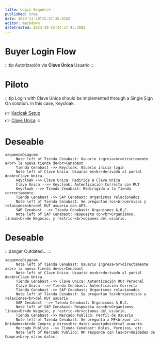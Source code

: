 ```yaml
---
title: Login Sequence
published: true
date: 2023-11-20T15:57:38.836Z
editor: markdown
dateCreated: 2023-10-25T14:37:43.360Z
---
```


# Buyer Login Flow


:::tip
Autorización via **Clave Única** Usuario
:::

# Piloto

:::tip
Login with Clave Unica should be implemented through a Single Sign On solution. In this case, Keycloak.

👉 [Kecloak Setup](../../infrastructure/applications/Keycloak)\
👉 [Clave Unica](../../infrastructure/clave_unica)
:::


# Deseable

```mermaid
sequenceDiagram
     Note left of Tienda Cenabast: Usuario ingresa<br>directamente a<br> la nueva tienda de<br>Cenabast
     Tienda Cenabast ->> Keycloak: Usuario inicia login
     Note left of Clave Unica: Usuario es<br>derivado al portal de<br>Clave Unica.
     Keycloak ->> Clave Unica: Redirige a Clave Unica
     Clave Unica -->> Keycloak: Autenticación Correcta con RUT
     Keycloak -->> Tienda Cenabast: Redirigido a la Tienda correctamente.
     Tienda Cenabast ->> SAP Cenabast: Organismos relacionados
     Note left of Tienda Cenabast: Se preguntan los<br>permisos y relaciones<br>del RUT usuario con API.
     SAP Cenabast -->> Tienda Cenabast: Organismos A,B,C.
     Note left of SAP Cenabast: Respuesta con<br>Organismos, líneas<br>de Negocio, y restric-<br>cciones del usuario.
```

# Deseable

:::danger
Outdated...
:::

```mermaid
sequenceDiagram
     Note left of Tienda Cenabast: Usuario ingresa<br>directamente a<br> la nueva tienda de<br>Cenabast
     Note left of Clave Unica: Usuario es<br>derivado al portal de<br>Clave Unica.
     Tienda Cenabast ->> Clave Unica: Autenticación RUT Personal
     Clave Unica -->> Tienda Cenabast: Autenticación Correcta
     Tienda Cenabast ->> SAP Cenabast: Organismos relacionados
     Note left of Tienda Cenabast: Se preguntan los<br>permisos y relaciones<br>del RUT usuario.
     SAP Cenabast -->> Tienda Cenabast: Organismos A,B,C.
     Note left of SAP Cenabast: Respuesta con<br>Organismos, líneas<br>de Negocio, y restric-<br>cciones del usuario.
     Tienda Cenabast ->> Mercado Publico: Perfil de Usuario
     Note left of Tienda Cenabast: Se pregunta a MP<br>por las Unidades<br>de Compra y otros<br> datos asociados<br>al usuario.
     Mercado Publico -->> Tienda Cenabast: Roles, Permisos, etc.
     Note left of Mercado Publico: MP responde con las<br>Unidades de Compra<br>y otros datos.
```

